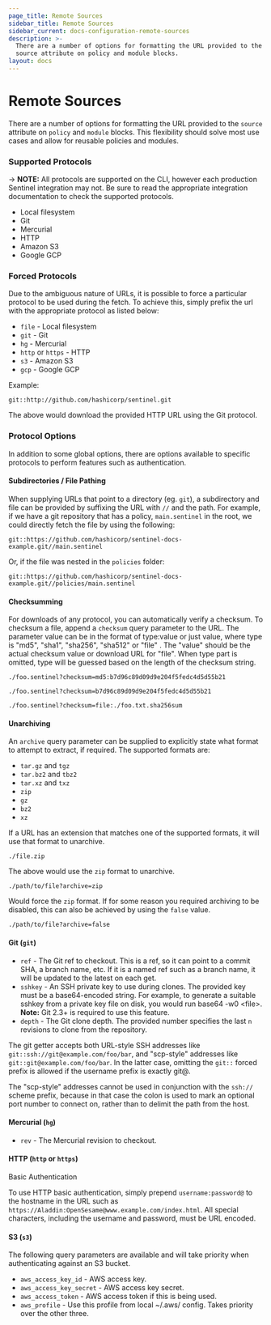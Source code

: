 ```yaml
---
page_title: Remote Sources
sidebar_title: Remote Sources
sidebar_current: docs-configuration-remote-sources
description: >-
  There are a number of options for formatting the URL provided to the
  source attribute on policy and module blocks.
layout: docs
---
```


# Remote Sources

There are a number of options for formatting the URL provided to the
`source` attribute on `policy` and `module` blocks. This flexibility
should solve most use cases and allow for reusable policies and modules.

### Supported Protocols

-> **NOTE:** All protocols are supported on the CLI, however each production
Sentinel integration may not. Be sure to read the appropriate integration
documentation to check the supported protocols.

- Local filesystem
- Git
- Mercurial
- HTTP
- Amazon S3
- Google GCP

### Forced Protocols

Due to the ambiguous nature of URLs, it is possible to force a particular
protocol to be used during the fetch. To achieve this, simply prefix the url
with the appropriate protocol as listed below:

- `file` - Local filesystem
- `git` - Git
- `hg` - Mercurial
- `http` or `https` - HTTP
- `s3` - Amazon S3
- `gcp` - Google GCP

Example:

```
git::http://github.com/hashicorp/sentinel.git
```

The above would download the provided HTTP URL using the Git protocol.

### Protocol Options

In addition to some global options, there are options available to specific
protocols to perform features such as authentication.

#### Subdirectories / File Pathing

When supplying URLs that point to a directory (eg. `git`), a subdirectory and
file can be provided by suffixing the URL with `//` and the path. For example,
if we have a git repository that has a policy, `main.sentinel` in the root, we
could directly fetch the file by using the following:

```
git::https://github.com/hashicorp/sentinel-docs-example.git//main.sentinel
```

Or, if the file was nested in the `policies` folder:

```
git::https://github.com/hashicorp/sentinel-docs-example.git//policies/main.sentinel
```

#### Checksumming

For downloads of any protocol, you can automatically verify a checksum. To
checksum a file, append a `checksum` query parameter to the URL. The parameter
value can be in the format of type:value or just value, where type is "md5",
"sha1", "sha256", "sha512" or "file" . The "value" should be the actual
checksum value or download URL for "file". When type part is omitted, type will
be guessed based on the length of the checksum string.

```
./foo.sentinel?checksum=md5:b7d96c89d09d9e204f5fedc4d5d55b21

./foo.sentinel?checksum=b7d96c89d09d9e204f5fedc4d5d55b21

./foo.sentinel?checksum=file:./foo.txt.sha256sum
```

#### Unarchiving

An `archive` query parameter can be supplied to explicitly state what format
to attempt to extract, if required. The supported formats are:

- `tar.gz` and `tgz`
- `tar.bz2` and `tbz2`
- `tar.xz` and `txz`
- `zip`
- `gz`
- `bz2`
- `xz`

If a URL has an extension that matches one of the supported formats, it will
use that format to unarchive.

```
./file.zip
```

The above would use the `zip` format to unarchive.

```
./path/to/file?archive=zip
```

Would force the `zip` format. If for some reason you required archiving to be
disabled, this can also be achieved by using the `false` value.

```
./path/to/file?archive=false
```

#### Git (`git`)

- `ref` - The Git ref to checkout. This is a ref, so it can point to a commit
  SHA, a branch name, etc. If it is a named ref such as a branch name, it will
  be updated to the latest on each get.
- `sshkey` - An SSH private key to use during clones. The provided key must be
  a base64-encoded string. For example, to generate a suitable sshkey from a
  private key file on disk, you would run base64 -w0 \<file\>.
  **Note:** Git 2.3+ is required to use this feature.
- `depth` - The Git clone depth. The provided number specifies the last `n`
  revisions to clone from the repository.

The git getter accepts both URL-style SSH addresses like
`git::ssh://git@example.com/foo/bar`, and "scp-style" addresses like
`git::git@example.com/foo/bar`. In the latter case, omitting the `git::` forced
prefix is allowed if the username prefix is exactly git@.

The "scp-style" addresses cannot be used in conjunction with the `ssh://`
scheme prefix, because in that case the colon is used to mark an optional port
number to connect on, rather than to delimit the path from the host.

#### Mercurial (`hg`)

- `rev` - The Mercurial revision to checkout.

#### HTTP (`http` or `https`)

Basic Authentication

To use HTTP basic authentication, simply prepend `username:password@` to the
hostname in the URL such as `https://Aladdin:OpenSesame@www.example.com/index.html`.
All special characters, including the username and password, must be URL
encoded.

#### S3 (`s3`)

The following query parameters are available and will take priority when
authenticating against an S3 bucket.

- `aws_access_key_id` - AWS access key.
- `aws_access_key_secret` - AWS access key secret.
- `aws_access_token` - AWS access token if this is being used.
- `aws_profile` - Use this profile from local ~/.aws/ config. Takes priority
  over the other three.
